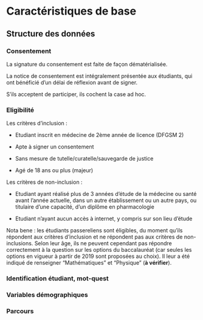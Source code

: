 # Caractéristiques de base {#baselinechar}

## Structure des données

### Consentement

La signature du consentement est faite de façon dématérialisée.

La notice de consentement est intégralement présentée aux étudiants, qui ont
bénéficié d'un délai de réflexion avant de signer.

S'ils acceptent de participer, ils cochent la case ad hoc.

### Eligibilité

Les critères d'inclusion :

-    Etudiant inscrit en médecine de 2ème année de licence (DFGSM 2)

-    Apte à signer un consentement

-    Sans mesure de tutelle/curatelle/sauvegarde de justice

-    Agé de 18 ans ou plus (majeur)

Les critères de non-inclusion :

-    Etudiant ayant réalisé plus de 3 années d’étude de la médecine ou santé 
avant l’année actuelle, dans un autre établissement ou un autre pays, 
ou titulaire d’une capacité, d’un diplôme en pharmacologie

-    Etudiant n’ayant aucun accès à internet, y compris sur son lieu d’étude


Nota bene : les étudiants passereliens sont éligibles, du moment qu'ils
répondent aux critères d'inclusion et ne répondent pas aux critères de non-inclusions.
Selon leur âge, ils ne peuvent cependant pas répondre correctement à la question
sur les options du baccalauréat (car seules les options en vigueur à partir de
2019 sont proposées au choix). Il leur a été indiqué de renseigner 
"Mathématiques" et "Physique" (**à vérifier**).

### Identification étudiant, mot-quest

### Variables démographiques

### Parcours

